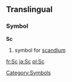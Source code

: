 ==Translingual==
===Symbol===
'''Sc'''
#{{chemistry}} symbol for [[scandium]]
[[Category:Symbols]]

[[fr:Sc]]
[[ja:Sc]]
[[pl:Sc]]